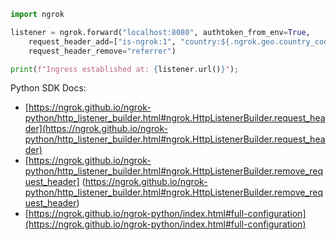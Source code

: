 ```python
import ngrok

listener = ngrok.forward("localhost:8080", authtoken_from_env=True,
    request_header_add=["is-ngrok:1", "country:${.ngrok.geo.country_code}"],
    request_header_remove="referrer")

print(f"Ingress established at: {listener.url()}");
```

Python SDK Docs:

- [https://ngrok.github.io/ngrok-python/http_listener_builder.html#ngrok.HttpListenerBuilder.request_header](https://ngrok.github.io/ngrok-python/http_listener_builder.html#ngrok.HttpListenerBuilder.request_header)
- [https://ngrok.github.io/ngrok-python/http_listener_builder.html#ngrok.HttpListenerBuilder.remove_request_header] (https://ngrok.github.io/ngrok-python/http_listener_builder.html#ngrok.HttpListenerBuilder.remove_request_header)
- [https://ngrok.github.io/ngrok-python/index.html#full-configuration](https://ngrok.github.io/ngrok-python/index.html#full-configuration)
